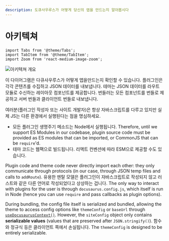 ```yaml
---
description: 도큐사우루스가 어떻게 당신의 앱을 만드는지 알아봅시다
---
```


# 아키텍쳐

```mdx-code-block
import Tabs from '@theme/Tabs';
import TabItem from '@theme/TabItem';
import Zoom from 'react-medium-image-zoom';
```

<Zoom>

![아키텍쳐 개요](/img/architecture.png)

</Zoom>

이 다이어그램은 다큐사우루스가 어떻게 앱을만드는지 확인할 수 있습니다. 플러그인은 각각 콘텐츠를 수집하고 JSON 데이터를 내보냅니다. 테마는 JSON 데이터를 라우트 모듈로 수신하는 레이아웃 컴포넌트를 제공합니다. 번들러는 모든 컴포넌트를 번들로 제공하고 서버 번들과 클라이언트 번들로 내보냅니다.

여러분(플러그인 작성자 또는 사이트 개발자)은 항상 자바스크립트를 다루고 있지만 실제 JS는 다른 환경에서 실행된다는 점을 명심하세요.

- 모든 플러그인 생명주기 메소드는 Node에서 실행됩니다. Therefore, until we support ES Modules in our codebase, plugin source code must be provided as ES modules that can be imported, or CommonJS that can be `require`'d.
- 테마 코드는 웹팩으로 빌드됩니다. 리액트 컨벤션에 따라 ESM으로 제공할 수도 있습니다.

Plugin code and theme code never directly import each other: they only communicate through protocols (in our case, through JSON temp files and calls to `addRoute`). 유용한 멘탈 모델은 플러그인이 자바스크립트로 작성되지 않고 러스트와 같은 다른 언어로 작성되었다고 상상하는 겁니다. The only way to interact with plugins for the user is through `docusaurus.config.js`, which itself is run in Node (hence you can use `require` and pass callbacks as plugin options).

During bundling, the config file itself is serialized and bundled, allowing the theme to access config options like `themeConfig` or `baseUrl` through [`useDocusaurusContext()`](../docusaurus-core.mdx#useDocusaurusContext). However, the `siteConfig` object only contains **serializable values** (values that are preserved after `JSON.stringify()`). 함수와 정규식 등은 클라이언트 쪽에서 손실됩니다. The `themeConfig` is designed to be entirely serializable.
